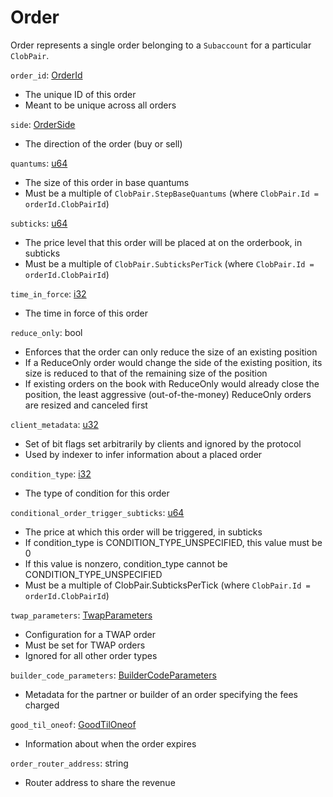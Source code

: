 
# Order

Order represents a single order belonging to a `Subaccount` for a particular `ClobPair`.

`order_id`: [OrderId] <Opt/>
- The unique ID of this order
- Meant to be unique across all orders

`side`: [OrderSide]
- The direction of the order (buy or sell)

`quantums`: [u64]
- The size of this order in base quantums
- Must be a multiple of `ClobPair.StepBaseQuantums` (where `ClobPair.Id = orderId.ClobPairId`)

`subticks`: [u64]
- The price level that this order will be placed at on the orderbook, in subticks
- Must be a multiple of `ClobPair.SubticksPerTick` (where `ClobPair.Id = orderId.ClobPairId`)

`time_in_force`: [i32]
- The time in force of this order

`reduce_only`: bool
- Enforces that the order can only reduce the size of an existing position
- If a ReduceOnly order would change the side of the existing position, its size is reduced to that of the remaining size of the position
- If existing orders on the book with ReduceOnly would already close the position, the least aggressive (out-of-the-money) ReduceOnly orders are resized and canceled first

`client_metadata`: [u32]
- Set of bit flags set arbitrarily by clients and ignored by the protocol
- Used by indexer to infer information about a placed order

`condition_type`: [i32]
- The type of condition for this order

`conditional_order_trigger_subticks`: [u64]
- The price at which this order will be triggered, in subticks
- If condition_type is CONDITION_TYPE_UNSPECIFIED, this value must be 0
- If this value is nonzero, condition_type cannot be CONDITION_TYPE_UNSPECIFIED
- Must be a multiple of ClobPair.SubticksPerTick (where `ClobPair.Id = orderId.ClobPairId`)

`twap_parameters`: [TwapParameters] <Opt/>
- Configuration for a TWAP order
- Must be set for TWAP orders
- Ignored for all other order types


`builder_code_parameters`: [BuilderCodeParameters] <Opt/>
- Metadata for the partner or builder of an order specifying the fees charged

`good_til_oneof`: [GoodTilOneof] <Opt/>
- Information about when the order expires

`order_router_address`: string <Opt/>
- Router address to share the revenue

[OrderId]: /types/order_id
[OrderSide]: /types/order_side
[i32]: /types/i32
[u32]: /types/u32
[u64]: /types/u64
[GoodTilOneof]: /types/good_til_oneof
[TwapParameters]: /types/twap_parameters
[BuilderCodeParameters]: /types/builder_code_parameters
